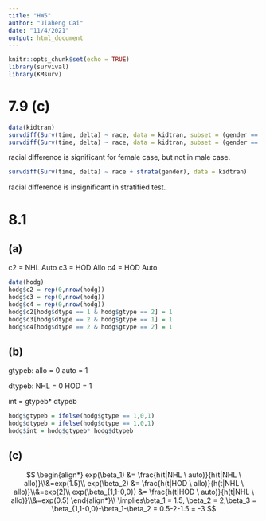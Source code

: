 ```yaml
---
title: "HW5"
author: "Jiaheng Cai"
date: "11/4/2021"
output: html_document
---
```


```r
knitr::opts_chunk$set(echo = TRUE)
library(survival)
library(KMsurv)
```

# 7.9 (c)
```r
data(kidtran)
survdiff(Surv(time, delta) ~ race, data = kidtran, subset = (gender == 1))
survdiff(Surv(time, delta) ~ race, data = kidtran, subset = (gender == 2))
```
racial difference is significant for female case, but not in male case.

```r
survdiff(Surv(time, delta) ~ race + strata(gender), data = kidtran)
```
racial difference is insignificant in stratified test. 

# 8.1

## (a)

c2 = NHL Auto
c3 = HOD Allo
c4 = HOD Auto

```r
data(hodg)
hodg$c2 = rep(0,nrow(hodg))
hodg$c3 = rep(0,nrow(hodg))
hodg$c4 = rep(0,nrow(hodg))
hodg$c2[hodg$dtype == 1 & hodg$gtype == 2] = 1
hodg$c3[hodg$dtype == 2 & hodg$gtype == 1] = 1
hodg$c4[hodg$dtype == 2 & hodg$gtype == 2] = 1
```

## (b)

gtypeb:
allo = 0
auto = 1

dtypeb:
NHL = 0
HOD = 1

int = gtypeb* dtypeb
```r
hodg$gtypeb = ifelse(hodg$gtype == 1,0,1)
hodg$dtypeb = ifelse(hodg$dtype == 1,0,1)
hodg$int = hodg$gtypeb* hodg$dtypeb
```

## (c)

$$
\begin{align*}
exp(\beta_1) &= \frac{h(t|NHL  \ auto)}{h(t|NHL \ allo)}\\&=exp(1.5)\\
exp(\beta_2) &= \frac{h(t|HOD  \ allo)}{h(t|NHL \ allo)}\\&=exp(2)\\
exp(\beta_{1,1-0,0}) &= \frac{h(t|HOD  \ auto)}{h(t|NHL \ allo)}\\&=exp(0.5)
\end{align*}\\
\implies\beta_1 = 1.5, \beta_2 = 2,\beta_3 = \beta_{1,1-0,0}-\beta_1-\beta_2 = 0.5-2-1.5 = -3
$$